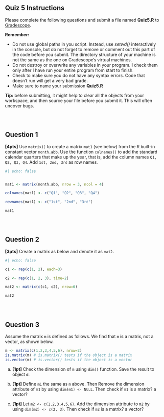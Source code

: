 ## Quiz 5 Instructions

Please complete the following questions and submit a file named **Quiz5.R** to [Gradescope](https://www.gradescope.com/login).

**Remember:**

<!-- -   Do not rename external data files or edit them in any way. In other words, don't modify *data.csv*. Your code won't work properly on my version of that data set, if you do. -->

-   Do not use global paths in you script. Instead, use *setwd()* interactively in the console, but do not forget to remove or comment out this part of the code before you submit. The directory structure of your machine is not the same as the one on Gradescope's virtual machines.
-   Do not destroy or overwrite any variables in your program. I check them only after I have run your entire program from start to finish.
-   Check to make sure you do not have any syntax errors. Code that doesn't run will get a very bad grade.
-   Make sure to name your submission **Quiz5.R**

**Tip:** before submitting, it might help to clear all the objects from your workspace, and then source your file before you submit it. This will often uncover bugs.

::: {style="height:30px;"}
:::

## Question 1

**\[4pts\]** Use `matrix()` to create a matrix `mat1` (see below) from the R built-in constant vector `month.abb`. Use the function `colnames()` to add the standard calendar quarters that make up the year, that is, add the column names `Q1, Q2, Q3, Q4`. Add `1st, 2nd, 3rd` as row names.

```r
#| echo: false


mat1 <- matrix(month.abb, nrow = 3, ncol = 4)

colnames(mat1) <- c("Q1", "Q2", "Q3", "Q4")

rownames(mat1) <- c("1st", "2nd", "3rd")

mat1

```

::: {style="height:30px;"}
:::

## Question 2

**\[3pts\]** Create a matrix as below and denote it as `mat2`.

```r
#| echo: false

c1 <- rep(c(1, 2), each=3)

c2 <- rep(c(1, 2, 3), time=2)

mat2 <- matrix(c(c1, c2), nrow=6)

mat2

```

::: {style="height:30px;"}
:::

## Question 3

Assume the matrix `m` is defined as follows. We find that `m` is a matrix, not a vector, as shown below.

```r
m <- matrix(c(1,2,3,4,5,6), nrow=2)
is.matrix(m) # is.matrix() tests if the object is a matrix
is.vector(m) # is.vector() tests if the object is a vector
```

(a) **\[1pt\]** Check the dimension of `m` using `dim()` function. Save the result to object `d`.

<!-- ```{r} -->

<!-- d = dim(m) -->

<!-- d -->

<!-- ``` -->

(b) **\[1pt\]** Define `m1` the same as `m` above. Then Remove the dimension attribute of `m1` by using `dim(m1) <- NULL`. Then check if `m1` is a matrix? a vector?

<!-- ```{r} -->

<!-- m1 <- matrix(c(1,2,3,4,5,6), nrow=2) -->

<!-- dim(m1) <- NULL -->

<!-- is.matrix(m1) -->

<!-- is.vector(m1) -->

<!-- ``` -->

(c) **\[1pt\]** Let `m2 <- c(1,2,3,4,5,6)`. Add the dimension attribute to `m2` by using `dim(m2) <- c(2, 3)`. Then check if `m2` is a matrix? a vector?

<!-- ```{r} -->

<!-- m2 <- c(1,2,3,4,5,6) -->

<!-- dim(m2) <- c(2, 3) -->

<!-- is.matrix(m2) -->

<!-- is.vector(m2) -->

<!-- ``` -->
